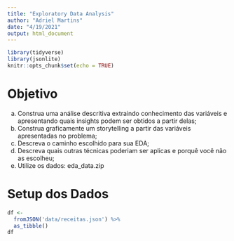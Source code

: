 ```yaml
---
title: "Exploratory Data Analysis"
author: "Adriel Martins"
date: "4/19/2021"
output: html_document
---
```


```r
library(tidyverse)
library(jsonlite)
knitr::opts_chunk$set(echo = TRUE)
```

# Objetivo

a. Construa uma análise descritiva extraindo conhecimento das variáveis
e apresentando quais insights podem ser obtidos a partir delas;
b. Construa graficamente um storytelling a partir das variáveis apresentadas no
problema;
c. Descreva o caminho escolhido para sua EDA;
d. Descreva quais outras técnicas poderiam ser aplicas e porquê você não as
escolheu;
e. Utilize os dados: eda_data.zip

# Setup dos Dados

```r
df <- 
  fromJSON('data/receitas.json') %>% 
  as_tibble()
df
```


